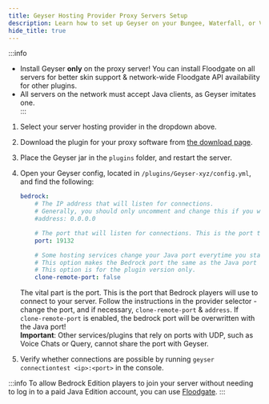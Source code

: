 ```yaml
---
title: Geyser Hosting Provider Proxy Servers Setup
description: Learn how to set up Geyser on your Bungee, Waterfall, or Velocity server from a hosting provider.
hide_title: true
---
```



:::info
- Install Geyser **only** on the proxy server! You can install Floodgate on all servers for better skin support & 
    network-wide Floodgate API availability for other plugins.
- All servers on the network must accept <Versions platform="java"/> Java clients, as Geyser imitates one.  
:::

1. Select your server hosting provider in the dropdown above.
2. Download the plugin for your proxy software from [the download page](https://geysermc.org/download).
3. Place the Geyser jar in the `plugins` folder, and restart the server.
4. Open your Geyser config, located in `/plugins/Geyser-xyz/config.yml`, and find the following:

    ```yaml
    bedrock: 
        # The IP address that will listen for connections. 
        # Generally, you should only uncomment and change this if you want to limit what IPs can connect to your server. 
        #address: 0.0.0.0

        # The port that will listen for connections. This is the port that Bedrock players will use to connect to your server.
        port: 19132

        # Some hosting services change your Java port everytime you start the server and require the same port to be used for Bedrock. 
        # This option makes the Bedrock port the same as the Java port every time you start the server. 
        # This option is for the plugin version only. 
        clone-remote-port: false
    ``` 
    The vital part is the port. This is the port that Bedrock players will use to connect to your server. 
    Follow the instructions in the provider selector - change the port, and if necessary, `clone-remote-port` & `address`.
    If `clone-remote-port` is enabled, the bedrock port will be overwritten with the Java port!   
    **Important**: Other services/plugins that rely on ports with UDP, such as Voice Chats or Query, cannot share the port with Geyser.

5. Verify whether connections are possible by running `geyser connectiontest <ip>:<port>` in the console.

:::info
To allow Bedrock Edition players to join your server without needing to log in to a paid Java Edition account, you can use <a href="/floodgate/setup/">Floodgate</a>.
:::